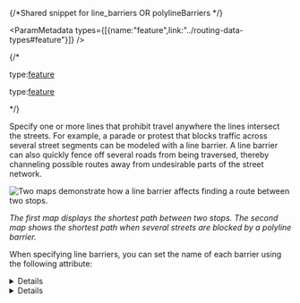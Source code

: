 {/*Shared snippet for line_barriers OR polylineBarriers */} 


<ParamMetadata types={[{name:"feature",link:"../routing-data-types#feature"}]} />

{/* <If c="requestType == 'job'">
<p class="space-x-2"><span><span class="font-sm text-color-3">type:</span><a class="font-sm text-color-3" href="../routing-data-types#feature">feature</a></span></p>
</If>

<If c="requestType == 'direct'">
<p class="space-x-2"><span><span class="font-sm text-color-3">type:</span><a class="font-sm text-color-3" href="../routing-data-types#feature">feature</a></span></p>
</If> */}

Specify one or more lines that prohibit travel anywhere the lines intersect the streets. For example, a parade or protest that blocks traffic across several street segments can be modeled with a line barrier. A line barrier can also quickly fence off several roads from being traversed, thereby channeling possible routes away from undesirable parts of the street network.

![Two maps demonstrate how a line barrier affects finding a route between two stops.](../../images/Polyline_Barriers.png)

_The first map displays the shortest path between two stops. The second map shows the shortest path when several streets are blocked by a polyline barrier._


When specifying line barriers, you can set the name of each barrier using the following attribute:

<details>

 <If c="requestType == 'job'">
 <summary><span class="font-sm text-color-link">Show attributes for `line_barriers`</span></summary>

 #### Attributes for line_barriers
 </If>

 <If c="requestType == 'direct'">
 <summary><span class="font-sm text-color-link">Show attributes for `polylineBarriers`</span></summary>

 #### Attributes for polylineBarriers
 </If>

- <p class="space-x-2"><span class="font-bold">Name</span><span class="font-sm text-color-3">string (length: 500)</span><span class="font-bold text-[#00619b]">nullable</span></p>

    The name of the barrier.

<If c="requestType == 'direct'">
- <p class="space-x-2"><span class="font-bold">ObjectID</span><span class="font-sm text-color-3">integer (non-negative)</span><span class="font-bold text-[#00619b]">nullable</span></p>

  The object ID of the line barrier. `ObjectID` is a unique identifier for the line barrier. If you want to maintain a relationship between the input and output, set `preserveObjectID` to `true`. The `ObjectID` value of the input line barrier is included in the output line barrier (as the `ObjectID` field) and can be used to join additional information from analysis outputs to the attribute of the line barriers. If the `ObjectID` value is not specified, a unique ID is automatically generated in the output.
</If>

<If c="publication=='services-reference/enterprise && requestType== direct'">
<Note type="{Note}">

  You can specify a network location using `SourceID`, `SourceOID`, `PosAlong`, and `SideOfEdge` described below. If the network location is not provided, the solver will derive it from the input geometry
  
  </Note>

- <p class="space-x-2"><span class="font-bold">SourceID</span><span class="font-sm text-color-3">integer (non-negative)</span><span class="font-bold text-[#00619b]">nullable</span></p>

  The numeric identifier of the network dataset source feature class on which the input point is located.

- <p class="space-x-2"><span class="font-bold">SourceOID</span><span class="font-sm text-color-3">integer (non-negative)</span><span class="font-bold text-[#00619b]">nullable</span></p>

  The object ID of the feature in the source on which the input point is located. 

- <p class="space-x-2"><span class="font-bold">PosAlong</span><span class="font-sm text-color-3">number (non-negative)</span><span class="font-bold text-[#00619b]">nullable</span></p>

  The position along the digitized direction of the source line feature. This value is stored as a ratio. This attribute is null if the network location references a junction.

- <p class="space-x-2"><span class="font-bold">SideOfEdge</span><span class="font-sm text-color-3">int enum</span></p>

   Allowed values: `1`, `2`

   The side of the edge in relation to the digitized direction of the line feature.

   This attribute is limited to a domain of two values:

   - `1`: Right Side
   - `2`: Left Side

- <p class="space-x-2"><span class="font-bold">BarrierType</span><span class="font-sm text-color-3">int enum</span><span class="font-bold text-[#6d29cc]">default:0</span></p>

  Allowed values: `0`, `1`

  Specify whether the point barrier restricts travel completely or adds time or distance when it is crossed.

  The value for this attribute is specified as one of the following integers:

  - `0`: Restriction. Prohibits travel through the barrier. The barrier is referred to as a restriction line barrier since it acts as a restriction. 
  - `1`: Scaled Cost. Scales the time or distance required to travel the underlying streets by a factor specified using the `Attr_[Cost]` attribute.

- <p class="space-x-2"><span class="font-bold">Attr_[Cost]</span><span class="font-sm text-color-3">number (non-negative)</span><span class="font-bold text-[#6d29cc]">default:0</span></p>

  This attribute is specific to scaled-cost barriers. It is the factor by which the cost of edges underlying the barrier are multiplied.
  
</If>

</details>

<details>

    <summary><span class="font-sm text-color-link">Show example</span></summary>

This example shows how to add two lines as polyline barriers to restrict travel on the streets intersected by the lines. Barrier 1 is a single-part line feature composed of two points. Barrier 2 is a two-part line feature. The first part is composed of three points, and the second part is composed of two points.

<CodeBlock language="json" source="../../code-samples/shared/examples/input/line_barriers.json" maxLines={20} expandable/>
</details>


